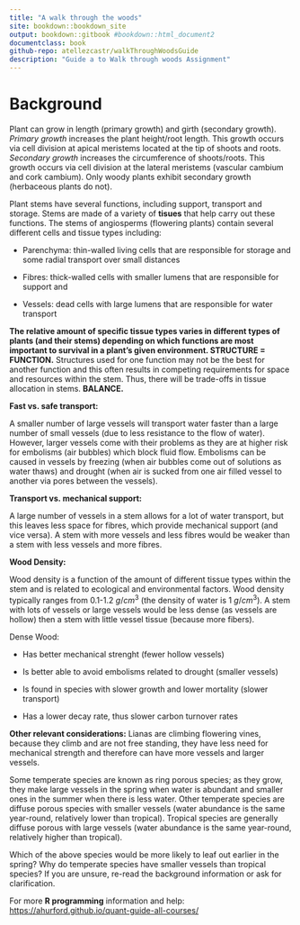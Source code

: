 ```yaml
---
title: "A walk through the woods"
site: bookdown::bookdown_site
output: bookdown::gitbook #bookdown::html_document2
documentclass: book
github-repo: atellezcastr/walkThroughWoodsGuide
description: "Guide a to Walk through woods Assignment"
---
```


# Background

  Plant can grow in length (primary growth) and girth (secondary growth). _Primary growth_ increases the plant height/root length. This growth occurs via cell division at apical meristems located at the tip of shoots and roots. _Secondary growth_ increases the circumference of shoots/roots. This growth occurs via cell division at the lateral meristems (vascular cambium and cork cambium). Only woody plants exhibit secondary growth (herbaceous plants do not).

  Plant stems have several functions, including support, transport and storage. Stems are made of a variety of **tisues** that help carry out these functions. The stems of angiosperms (flowering plants) contain several different cells and tissue types including: 
  
  -   Parenchyma: thin-walled living cells that are responsible for storage and some radial
transport over small distances
  
  -   Fibres: thick-walled cells with smaller lumens that are responsible for support and
  
  -   Vessels: dead cells with large lumens that are responsible for water transport

  
  **The relative amount of specific tissue types varies in different types of plants (and their
stems) depending on which functions are most important to survival in a plant’s given
environment. STRUCTURE = FUNCTION.** Structures used for one function may not be the
best for another function and this often results in competing requirements for space and resources
within the stem. Thus, there will be trade-offs in tissue allocation in stems. **BALANCE.**

  **Fast vs. safe transport:**
  
  A smaller number of large vessels will transport water faster than a large number of small vessels
(due to less resistance to the flow of water). However, larger vessels come with their problems as
they are at higher risk for embolisms (air bubbles) which block fluid flow. Embolisms can be
caused in vessels by freezing (when air bubbles come out of solutions as water thaws) and
drought (when air is sucked from one air filled vessel to another via pores between the vessels).

  **Transport vs. mechanical support:**
  
  A large number of vessels in a stem allows for a lot of water transport, but this leaves less space
for fibres, which provide mechanical support (and vice versa). A stem with more vessels and less
fibres would be weaker than a stem with less vessels and more fibres.

  **Wood Density:**
  
  Wood density is a function of the amount of different tissue types within the stem and is related
to ecological and environmental factors. Wood density typically ranges from 0.1-1.2 $g/cm^{3}$
(the density of water is 1 $g/cm^{3}$). A stem with lots of vessels or large vessels would be less dense (as vessels are hollow) then a stem with little vessel tissue (because more fibers).
  
  Dense Wood:
  
  - Has better mechanical strenght (fewer hollow vessels)
  
  
  -   Is better able to avoid embolisms related to drought (smaller vessels)
  
  
  -   Is found in species with slower growth and lower mortality (slower transport)
  
  
  -   Has a lower decay rate, thus slower carbon turnover rates
  
  
**Other relevant considerations:**
Lianas are climbing flowering vines, because they climb and are not free standing, they have less
need for mechanical strength and therefore can have more vessels and larger vessels.


Some temperate species are known as ring porous species; as they grow, they make large vessels
in the spring when water is abundant and smaller ones in the summer when there is less water.
Other temperate species are diffuse porous species with smaller vessels (water abundance is the
same year-round, relatively lower than tropical). Tropical species are generally diffuse porous
with large vessels (water abundance is the same year-round, relatively higher than tropical).


Which of the above species would be more likely to leaf out earlier in the spring? Why do
temperate species have smaller vessels than tropical species? If you are unsure, re-read the
background information or ask for clarification.
  
  
For more **R programming** information and help: <https://ahurford.github.io/quant-guide-all-courses/>

